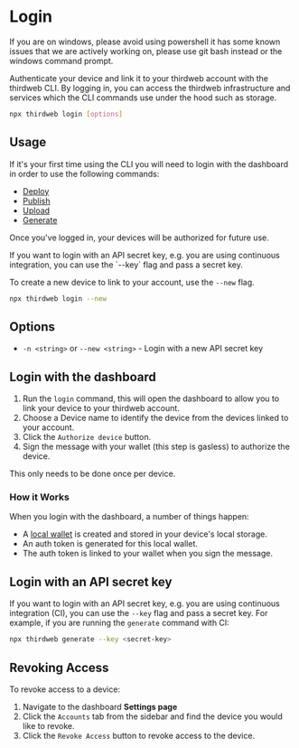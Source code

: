
# Login

<Callout variant="warning">
	If you are on windows, please avoid using powershell it has some known issues
	that we are actively working on, please use git bash instead or the windows
	command prompt.
</Callout>

Authenticate your device and link it to your thirdweb account with the thirdweb CLI.
By logging in, you can access the thirdweb infrastructure and services which the CLI commands use under the hood such as storage.

```bash
npx thirdweb login [options]
```

## Usage

If it's your first time using the CLI you will need to login with the dashboard in order to use the following commands:

- [Deploy](/contracts/deploy/overview)
- [Publish](/contracts/publish/overview)
- [Upload](/cli/upload)
- [Generate](/cli/generate)

Once you've logged in, your devices will be authorized for future use.

<Callout variant="info">
	If you want to login with an API secret key, e.g. you are using continuous
	integration, you can use the `--key` flag and pass a secret key.
</Callout>

To create a new device to link to your account, use the `--new` flag.

```bash
npx thirdweb login --new
```

## Options

- `-n <string>` or `--new <string>` - Login with a new API secret key

## Login with the dashboard

1. Run the `login` command, this will open the dashboard to allow you to link your device to your thirdweb account.
2. Choose a Device name to identify the device from the devices linked to your account.
3. Click the `Authorize device` button.
4. Sign the message with your wallet (this step is gasless) to authorize the device.

<DocImage src={authImage} />

This only needs to be done once per device.

### How it Works

When you login with the dashboard, a number of things happen:

- A [local wallet](/references/wallets/v2/LocalWallet) is created and stored in your device's local storage.
- An auth token is generated for this local wallet.
- The auth token is linked to your wallet when you sign the message.

## Login with an API secret key

If you want to login with an API secret key, e.g. you are using continuous integration (CI), you can use the `--key` flag and pass a secret key.
For example, if you are running the `generate` command with CI:

```bash
npx thirdweb generate --key <secret-key>
```

## Revoking Access

To revoke access to a device:

1. Navigate to the dashboard **Settings page**
2. Click the `Accounts` tab from the sidebar and find the device you would like to revoke.
3. Click the `Revoke Access` button to revoke access to the device.

<DocImage src={removeImage} />
